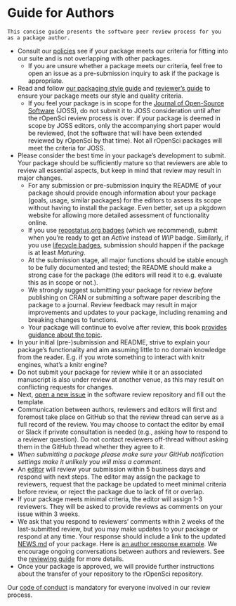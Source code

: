 # Guide for Authors

```block
This concise guide presents the software peer review process for you as a package author.
```

-   Consult our [policies](#policies) see if your package meets our criteria for fitting into our suite and is not overlapping with other packages.
    -    If you are unsure whether a package meets our criteria, feel free to open an issue as a pre-submission inquiry to ask if the package is appropriate.
-   Read and follow [our packaging style guide](#building) and [reviewer's guide](#preparereview) to ensure your package meets our style and quality criteria.
    -   If you feel your package is in scope for the
        [Journal of Open-Source Software](https://joss.theoj.org/) (JOSS), do not submit it to JOSS consideration until after the rOpenSci review process is over: if your package is deemed in scope by JOSS editors, only the accompanying short paper would be reviewed, (not the software that will have been extended reviewed by rOpenSci by that time). Not all rOpenSci packages will meet the criteria for JOSS.
- Please consider the best time in your package's development to submit.  Your package should be sufficiently mature so that reviewers are able to review all essential aspects, but keep in mind that review may result in major changes.
    - For any submission or pre-submission inquiry the README of your package should provide enough information about your package (goals, usage, similar packages) for the editors to assess its scope without having to install the package. Even better, set up a pkgdown website for allowing more detailed assessment of functionality online.
    - If you use [repostatus.org badges](https://www.repostatus.org/) (which we recommend), submit when you're ready to get an _Active_ instead of _WIP_ badge. Similarly, if you use [lifecycle badges](https://www.tidyverse.org/lifecycle/), submission should happen if the package is at least _Maturing_.
    - At the submission stage, all major functions should be stable enough to be fully documented and tested; the README should make a strong case for the package (the editors will read it to e.g. evaluate this as in scope or not.).
    - We strongly suggest submitting your package for review _before_ publishing on CRAN or submitting a software paper describing the package to a journal. Review feedback may result in major improvements and updates to your package, including renaming and breaking changes to functions.
    - Your package will continue to evolve after review, this book [provides guidance about the topic](#evolution).
- In your initial (pre-)submission and README, strive to explain your package's functionality and aim assuming little to no domain knowledge from the reader. E.g. if you wrote something to interact with knitr engines, what's a knitr engine?
-   Do not submit your package for review while it or an associated manuscript is also under review at another venue, as this may result on conflicting requests for changes.
-   Next, [open a new issue](https://github.com/ropensci/software-review/issues/new/choose) in
the software review repository and fill out the template.
-   Communication between authors, reviewers and editors will first and foremost take place on GitHub so that the review thread can serve as a full record of the review. You may choose to contact the editor by email or Slack if private consultation is needed (e.g., asking how to respond to a reviewer question). Do not contact reviewers off-thread without asking them in the GitHub thread whether they agree to it.
- *When submitting a package please make sure your GitHub notification settings make it unlikely you will miss a comment.*
-   An [editor](#editors) will review your submission within 5 business days and respond with next steps. The editor may assign the package to reviewers, request that the package be updated to meet minimal criteria before review, or reject the package due to lack of fit or overlap.
-   If your package meets minimal criteria, the editor will assign  1-3 reviewers. They will be asked to provide reviews as comments on your issue within 3 weeks.
-   We ask that you respond to reviewers' comments within 2 weeks of the last-submitted review, but you may make updates to your package or respond at any time. Your response should include a link to the updated [NEWS.md](#news) of your package. Here is [an author response example](https://github.com/ropensci/software-review/issues/160#issuecomment-355043656).  We encourage ongoing conversations between authors and reviewers. See the [reviewing guide](#reviewerguide) for more details.
-   Once your package is approved, we will provide further instructions about the transfer of your repository to the rOpenSci repository.

Our [code of conduct](#code-of-conduct) is mandatory for everyone involved in our review process.
